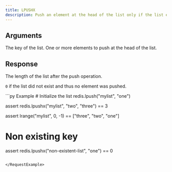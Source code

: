 ```yaml
---
title: LPUSHX
description: Push an element at the head of the list only if the list exists.
---
```


## Arguments

<ParamField body="key" type="str" required>
  The key of the list.
</ParamField>

<ParamField body="elements" type="*List[str]" required>
  One or more elements to push at the head of the list.
</ParamField>


## Response

<ResponseField type="number" required>
  The length of the list after the push operation.

  `0` if the list did not exist and thus no element was pushed.
</ResponseField>

<RequestExample>
```py Example 
# Initialize the list
redis.lpush("mylist", "one")

assert redis.lpushx("mylist", "two", "three") == 3

assert lrange("mylist", 0, -1) == ["three", "two", "one"]

# Non existing key
assert redis.lpushx("non-existent-list", "one") == 0
```

</RequestExample>
